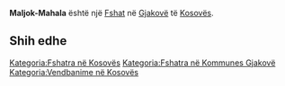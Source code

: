 {{Fshat në Kosovës
 | Emri                = Maljok-Mahala
| srp_N_name = Maljok-Mahala
| srp_N_FULL_NAME_RO = Maljok-Mahala
| srp_N_FULL_NAME_ND_RO = Maljok-Mahala
| srp_N_SORT_NAME_RG = MALJOKMAHALA
| srp_N_FULL_NAME_RG = Maljok-Mahala
| srp_N_FULL_NAME_ND_RG = Maljok-Mahala

 | Emri (Rasa dhanore) = 
 | Figura              = 
 | Shteti              = Kosovo
 | Komuna              = Gjakovë
 | Kodi postar         = 
 | Sipërfaqja          = 

 | Popullsia           = 

 | Regj. i popullsisë  = 
 | Dend. e popullsisë  = 
 | Faqja zyrtare       = 
 <!--- Koordinatat ----> 
 | Gjerësia            = 42.402778
 | Gjatësia            = 21.216389
 | Lartësia            = 
}}
'''Maljok-Mahala''' është një [[Fshat]] në [[Gjakovë]] të [[Kosovës]].

<!-- == Gjeografia == -->
<!-- == Historia == -->
<!-- == Demografia == -->
== Shih edhe ==
{{Komuna Gjakovë}}
{{Kosovo-Administrata-Cung}}

[[Kategoria:Fshatra në Kosovës]]
[[Kategoria:Fshatra në Kommunes Gjakovë]]
[[Kategoria:Vendbanime në Kosovës]]
